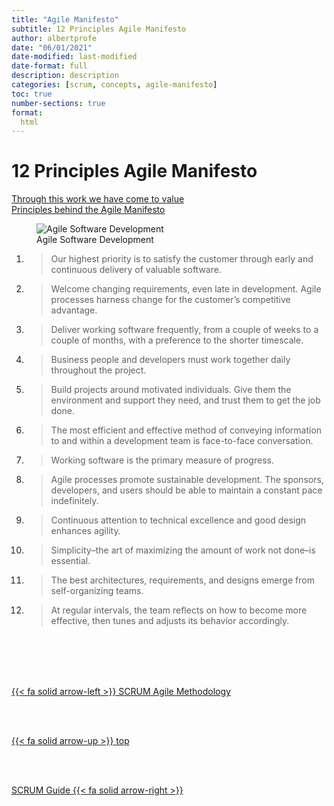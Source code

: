 ```yaml
---
title: "Agile Manifesto"
subtitle: 12 Principles Agile Manifesto
author: albertprofe
date: "06/01/2021"
date-modified: last-modified
date-format: full
description: description
categories: [scrum, concepts, agile-manifesto]
toc: true
number-sections: true
format:
  html
---
```


# 12 Principles Agile Manifesto

[Through this work we have come to value](https://agilemanifesto.org/){.external}  
[Principles behind the Agile Manifesto](https://agilemanifesto.org/principles.html){.external}

![Agile Software Development](/images/scrum/agile-maifesto.jpg)

1. 
> Our highest priority is to satisfy the customer through early and continuous delivery of valuable software.
2.
> Welcome changing requirements, even late in development. Agile processes harness change for the customer's competitive advantage.
3. 
> Deliver working software frequently, from a couple of weeks to a couple of months,  with a preference to the shorter timescale.
4. 
> Business people and developers must work together daily throughout the project.
5. 
> Build projects around motivated individuals. Give them the environment and support they need, and trust them to get the job done.
6. 
> The most efficient and effective method of conveying information to and within a  development team is face-to-face conversation.
7. 
> Working software is the primary measure of progress.
8. 
> Agile processes promote sustainable development. The sponsors, developers, and  users should be able to maintain a constant pace indefinitely.
9. 
> Continuous attention to technical excellence and good design enhances agility.
10. 
> Simplicity--the art of maximizing the amount of work not done--is essential.
11. 
> The best architectures, requirements, and designs emerge from self-organizing teams.
12. 
> At regular intervals, the team reflects on how to become more effective, then tunes and adjusts its behavior accordingly.

<!--- navLinks -->
<br><br>
<div class=row>
<br>
<div class='column left previous'>
<br>
[{{< fa solid arrow-left >}} SCRUM Agile Methodology](/scrum/scrum-what-concepts.qmd)
<br>
</div>
<br>
<div class='column center'>
<br>
[{{< fa solid arrow-up >}} top](#top)
<br>
</div>
<br>
<div class='column right next'>
<br>
[SCRUM Guide {{< fa solid arrow-right >}}](/scrum/scrum-what-guide.qmd)
<br>
</div>
<br>
</div>

